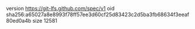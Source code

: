 version https://git-lfs.github.com/spec/v1
oid sha256:a65027a8e8993f78ff57ee3d60cf25d83423c2d5ba3fb68634f3eeaf80ed0a4b
size 12581
